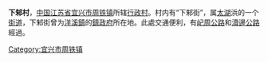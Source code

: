 '''下邾村'''，[[中国|中国]][[江苏省|江苏省]][[宜兴市|宜兴市]][[周铁镇|周铁镇]]所辖[[村|行政村]]。村内有“下邾街”，属[[太湖|太湖]]浜的一个[[街道|街道]]，下邾街曾为[[洋溪鎮_(宜兴市)|洋溪鎮]]的[[鎮政府|鎮政府]]所在地。此處交通便利，有[[屺周公路|屺周公路]]和[[瀆邊公路|瀆邊公路]]經過。

{{jiangsu-stub}}
[[Category:宜兴市周铁镇|Category:宜兴市周铁镇]]